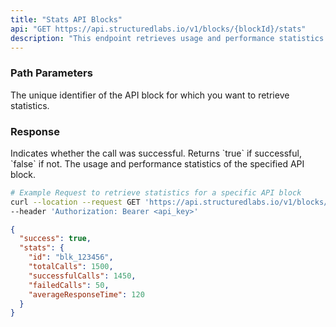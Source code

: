 ```yaml
---
title: "Stats API Blocks"
api: "GET https://api.structuredlabs.io/v1/blocks/{blockId}/stats"
description: "This endpoint retrieves usage and performance statistics for a specific API block."
---
```


### Path Parameters

<ParamField path="blockId" type="string">
  The unique identifier of the API block for which you want to retrieve
  statistics.
</ParamField>

### Response

<ResponseField name="success" type="boolean">
  Indicates whether the call was successful. Returns `true` if successful,
  `false` if not.
</ResponseField>

<ResponseField name="stats" type="object">
  The usage and performance statistics of the specified API block.
</ResponseField>

<RequestExample>

```bash Example Request
# Example Request to retrieve statistics for a specific API block
curl --location --request GET 'https://api.structuredlabs.io/v1/blocks/{blockId}/stats' \
--header 'Authorization: Bearer <api_key>'
```

</RequestExample>

<ResponseExample>

```json Response
{
  "success": true,
  "stats": {
    "id": "blk_123456",
    "totalCalls": 1500,
    "successfulCalls": 1450,
    "failedCalls": 50,
    "averageResponseTime": 120
  }
}
```

</ResponseExample>

